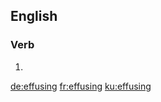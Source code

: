 
==English==

===Verb===
{{head|en|present participle}}

# {{present participle of|effuse|lang=en|nocat=1}}

[[de:effusing]]
[[fr:effusing]]
[[ku:effusing]]